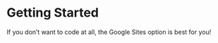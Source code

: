 # Getting Started {.sec-google}

If you don't want to code at all, the Google Sites option is best for you!
